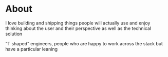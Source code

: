 

# About

I love building and shipping things people will actually use and enjoy thinking about the user and their perspective as well as the technical solution

 “T shaped” engineers, people who are happy to work across the stack but have a particular leaning